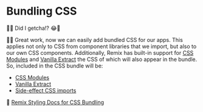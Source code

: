 # Bundling CSS

🧝‍♂️ Did I getcha!? 😂🤣

👨‍💼 Great work, now we can easily add bundled CSS for our apps. This applies not
only to CSS from component libraries that we import, but also to our own CSS
components. Additionally, Remix has built-in support for
[CSS Modules](https://github.com/css-modules/css-modules) and
[Vanilla Extract](https://vanilla-extract.style/) the CSS of which will also
appear in the bundle. So, included in the CSS bundle will be:

- [CSS Modules](https://remix.run/docs/en/main/guides/styling#css-modules)
- [Vanilla Extract](https://remix.run/docs/en/main/guides/styling#vanilla-extract)
- [Side-effect CSS imports](https://remix.run/docs/en/main/guides/styling#css-side-effect-imports)

📜 [Remix Styling Docs for CSS Bundling](https://remix.run/docs/en/main/guides/styling#css-bundling)
